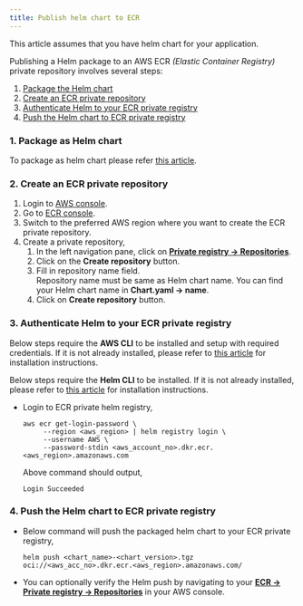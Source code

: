 ```yaml
---
title: Publish helm chart to ECR
---
```


<Note>This article assumes that you have helm chart for your application.</Note>

Publishing a Helm package to an AWS ECR _(Elastic Container Registry)_ private repository involves several steps:

1. [Package the Helm chart](/bring-your-helm-charts/first-steps/have-docker#package-a-helm-chart)
2. [Create an ECR private repository](#2-create-an-ecr-private-repository)
3. [Authenticate Helm to your ECR private registry](#3-authenticate-helm-to-your-ecr-private-registry)
4. [Push the Helm chart to ECR private registry](#4-push-the-helm-chart-to-ecr-private-registry)

### 1. Package as Helm chart

To package as helm chart please refer
[this article](/bring-your-helm-charts/first-steps/have-docker#package-a-helm-chart).

### 2. Create an ECR private repository

1. Login to [AWS console](https://console.aws.amazon.com).
2. Go to [ECR console](https://console.aws.amazon.com/ecr).
3. Switch to the preferred AWS region where you want to create the ECR private repository.
4. Create a private repository,
   1. In the left navigation pane, click on
      [**Private registry -> Repositories**](https://console.aws.amazon.com/ecr/private-registry/repositories).
   2. Click on the **Create repository** button.
   3. Fill in repository name field.<br />Repository name must be same as Helm chart name. You can find your Helm chart
      name in **Chart.yaml -> name**.
   4. Click on **Create repository** button.

### 3. Authenticate Helm to your ECR private registry

<Note>

Below steps require the **AWS CLI** to be installed and setup with required credentials. If it is not already installed,
please refer to
[this article](https://docs.aws.amazon.com/cli/latest/userguide/getting-started-install.html#getting-started-install-instructions)
for installation instructions.

Below steps require the **Helm CLI** to be installed. If it is not already installed, please refer to
[this article](https://helm.sh/docs/intro/install/) for installation instructions.

</Note>

- Login to ECR private helm registry,
  ```shell
  aws ecr get-login-password \
       --region <aws_region> | helm registry login \
       --username AWS \
       --password-stdin <aws_account_no>.dkr.ecr.<aws_region>.amazonaws.com
  ```
  Above command should output,
  ```shell
  Login Succeeded
  ```

### 4. Push the Helm chart to ECR private registry

- Below command will push the packaged helm chart to your ECR private registry,
  ```shell
  helm push <chart_name>-<chart_version>.tgz oci://<aws_acc_no>.dkr.ecr.<aws_region>.amazonaws.com/
  ```
- You can optionally verify the Helm push by navigating to your
  [**ECR -> Private registry -> Repositories**](https://console.aws.amazon.com/ecr/private-registry/repositories) in
  your AWS console.
